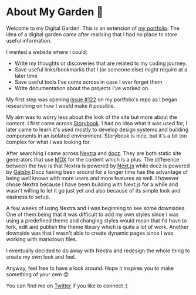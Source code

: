 # About My Garden 🌱

Welcome to my Digital Garden. This is an extension of [my portfolio](https://ineza.codes/).
The idea of a digital garden came after realising that I had no place to store useful information.

I wanted a website where I could;

- Write my thoughts or discoveries that are related to my coding journey.
- Save useful links/bookmarks that I (or someone else) might require at a later time
- Save useful tools I've come across in case I ever forget them
- Write documentation about the projects I've worked on.

My first step was opening [issue #122](https://github.com/inezabonte/inezabonte/issues/122) on my
portfolio's repo as I began researching on how I would make it possible.

My aim was to worry less about the look of the site but more about the content.
I first came across [Storybook](https://storybook.js.org/). I had no idea what it was used for,
I later came to learn it's used mostly to develop design systems and building components in an isolated
environment. Storybook is nice, but it's a bit too complex for what I was looking for.

After searching I came across [Nextra](https://nextra.vercel.app/) and [docz](https://www.docz.site/).
They are both static site generators that use [MDX](https://mdxjs.com/) for the content which is a plus.
The difference between the two is that Nextra is powered by [Next.js](https://nextjs.org/) while docz
is powered by [Gatsby](https://www.gatsbyjs.com/).Docz having been around for a longer time has the advantage
of being well known with more users and more features as well.
I however chose Nextra because I have been building with Next.js for a while and wasn't willing to
let it go just yet and also because of its simple look and easiness to setup.

A few weeks of using Nextra and I was beginning to see some downsides. One of them being that it was difficult to add
my own styles since I was using a predefined theme and changing styles would mean that I'd have to fork,
edit and publish the theme library which is quite a lot of work. Another downside was that
I wasn't able to create dynamic pages since I was working with markdown files.

I eventually decided to do away with Nextra and redesign the whole thing to create my own look and feel.

Anyway, feel free to have a look around. Hope it inspires you to make something of your own 😊

You can find me on [Twitter](https://twitter.com/inezabonte) if you like to connect :)
